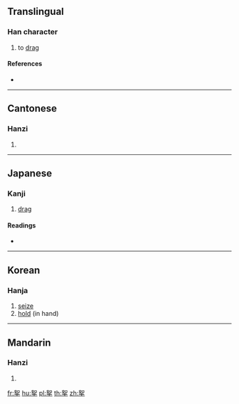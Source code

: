 ==Translingual==

===Han character===
{{Han char|rn=64|rad=手|as=06|sn=10|four=46502|canj=VRQ|ids=⿱如手}}

# to [[drag]]

====References====
* {{Han ref|kx=0430.160|dkj=12054|dj=0780.090|hdz=31865.010|uh=6310|ud=25360|bh=D1B2|bd=53682}}

----

==Cantonese==

===Hanzi===
{{yue-hanzi|jyut=[[jyu4]], [[naa4]], [[naau4]]|y=yu4, na4, naau4}}

# {{defn|lang=yue|sort=手06}}

----

==Japanese==

===Kanji===
{{ja-kanji|grade=|rs=手06}}

# [[drag]]

====Readings====
* {{ja-readings|on=[[だ]] (da), [[じょ]] (jo)|kun=[[ひく]] (hiku)}}

----

==Korean==

===Hanja===
{{ko-hanja|hangeul=[[나]], [[녀]]>[[여]]|eumhun=|rv=na, nyeo>yeo|mr=na, nyŏ>yŏ|y=na, nye>ye}}

# [[seize]]
# [[hold]] (in hand)

----

==Mandarin==

===Hanzi===
{{cmn-hanzi|pin=[[ná]] ([[na2]]), [[rú]] ([[ru2]])|wg=na<sup>2</sup>, ju<sup>2</sup>}}

# {{defn|lang=cmn|sort=手06}}

[[fr:挐]]
[[hu:挐]]
[[pl:挐]]
[[th:挐]]
[[zh:挐]]